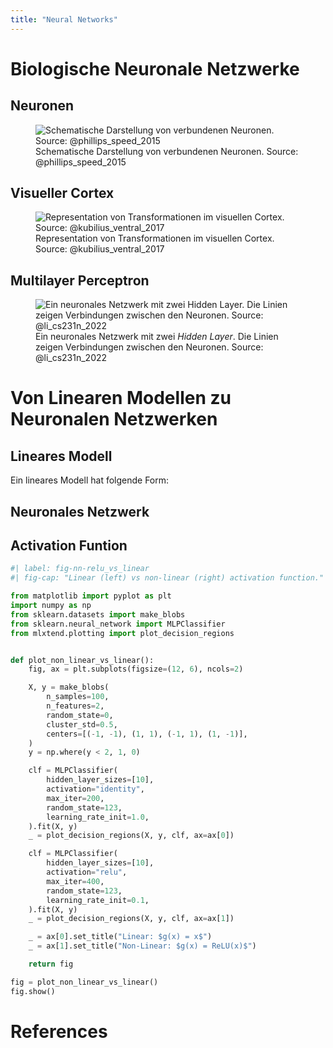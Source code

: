 ```yaml
---
title: "Neural Networks"
---
```


# Biologische Neuronale Netzwerke

## Neuronen

![Schematische Darstellung von verbundenen Neuronen. Source: @phillips_speed_2015](/images/neural_networks/connected_neurons.png){width=600,#fig-nn-neurons}



## Visueller Cortex

![Representation von Transformationen im visuellen Cortex. Source: @kubilius_ventral_2017](/images/neural_networks/ventralvisualstream_v2.png){width=600,#fig-nn-visual-cortex}


## Multilayer Perceptron

![Ein neuronales Netzwerk mit zwei _Hidden Layer_. Die Linien zeigen Verbindungen zwischen den Neuronen. Source: @li_cs231n_2022](/images/neural_networks/mlp.jpeg){width=600,#fig-mlp-structure}




# Von Linearen Modellen zu Neuronalen Netzwerken



## Lineares Modell

Ein lineares Modell hat folgende Form:

\begin{equation}
   f(\mathbf{x}^{(i)}) = \mathbf{W} \mathbf{x}^{(i)}  +  \mathbf{b}
\end{equation}


## Neuronales Netzwerk

\begin{equation*}
   f(\mathbf{x}^{(i)}) = \mathbf{W}^{(2)} g\big(\mathbf{W}^{(1)} \mathbf{x}^{(i)}  +  \mathbf{b}^{(1)} \big)  +  \mathbf{b}^{(2)}
\end{equation*}


## Activation Funtion

\begin{equation}
\text{ReLU}(x) = \begin{cases}
x, & \text{if } x \geq 0 \\
0, & \text{if } x < 0
\end{cases}
\end{equation}



```python
#| label: fig-nn-relu_vs_linear
#| fig-cap: "Linear (left) vs non-linear (right) activation function."

from matplotlib import pyplot as plt
import numpy as np
from sklearn.datasets import make_blobs
from sklearn.neural_network import MLPClassifier
from mlxtend.plotting import plot_decision_regions


def plot_non_linear_vs_linear():
    fig, ax = plt.subplots(figsize=(12, 6), ncols=2)

    X, y = make_blobs(
        n_samples=100,
        n_features=2,
        random_state=0,
        cluster_std=0.5,
        centers=[(-1, -1), (1, 1), (-1, 1), (1, -1)],
    )
    y = np.where(y < 2, 1, 0)

    clf = MLPClassifier(
        hidden_layer_sizes=[10],
        activation="identity",
        max_iter=200,
        random_state=123,
        learning_rate_init=1.0,
    ).fit(X, y)
    _ = plot_decision_regions(X, y, clf, ax=ax[0])

    clf = MLPClassifier(
        hidden_layer_sizes=[10],
        activation="relu",
        max_iter=400,
        random_state=123,
        learning_rate_init=0.1,
    ).fit(X, y)
    _ = plot_decision_regions(X, y, clf, ax=ax[1])

    _ = ax[0].set_title("Linear: $g(x) = x$")
    _ = ax[1].set_title("Non-Linear: $g(x) = ReLU(x)$")

    return fig

fig = plot_non_linear_vs_linear()
fig.show()
```




# References

::: {#refs}
:::

